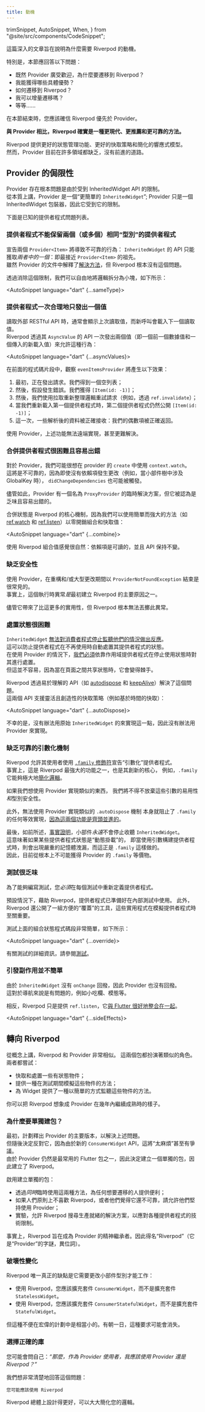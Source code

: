 ---
title: 動機
---

  trimSnippet,
  AutoSnippet,
  When,
} from "@site/src/components/CodeSnippet";

<!---
This in-depth article is meant to show why Riverpod is even a thing.
-->
這篇深入的文章旨在說明為什麼需要 Riverpod 的動機。

<!---
In particular, this section should answer the following:
  - Since Provider is widely popular, why would one migrate to Riverpod?
  - What concrete advantages do I get?
  - How can I migrate towards Riverpod?
  - Can I migrate incrementally?
  - etc.
-->
特別是，本節應回答以下問題：
  - 既然 Provider 廣受歡迎，為什麼要遷移到 Riverpod？
  - 我能獲得哪些具體優勢？
  - 如何遷移到 Riverpod？
  - 我可以增量遷移嗎？
  - 等等……

<!---
By the end of this section you should be convinced that Riverpod is to be preferred over Provider.
-->
在本節結束時，您應該確信 Riverpod 優先於 Provider。

<!---
**Riverpod is indeed a more modern, recommended and reliable approach when compared to Provider**.
-->
**與 Provider 相比，Riverpod 確實是一種更現代、更推薦和更可靠的方法。**

<!---
Riverpod offers better State Management capabilities, better Caching strategies and a simplified Reactivity model.
Whereas, Provider is currently lacking in many areas with no way forward.
-->
Riverpod 提供更好的狀態管理功能、更好的快取策略和簡化的響應式模型。  
然而，Provider 目前在許多領域都缺乏，沒有前進的道路。

<!---
## Provider's Limitations
-->
## Provider 的侷限性

<!---
Provider has fundamental issues due to being restricted by the InheritedWidget API.  
Inherently, Provider is a "simpler `InheritedWidget`"; 
Provider is merely an InheritedWidget wrapper, and thus it's limited by it.
-->
Provider 存在根本問題是由於受到 InheritedWidget API 的限制。  
從本質上講，Provider 是一個“更簡單的 `InheritedWidget`”;
Provider 只是一個 InheritedWidget 包裝器，因此它受到它的限制。

<!---
Here's a list of known Provider issues.
-->
下面是已知的提供者程式問題列表。

<!---
### Provider can't keep two (or more) providers of the same "type"
-->
### 提供者程式不能保留兩個（或多個）相同“型別”的提供者程式

<!---
Declaring two `Provider<Item>` will result into unreliable behavior: `InheritedWidget`'s API will 
obtain only *one of the two*: the closest `Provider<Item>` ancestor.  
While a [workaround] is explained in Provider's 
documentation, Riverpod simply doesn't have this problem.
-->
宣告兩個 `Provider<Item>` 將導致不可靠的行為：
`InheritedWidget` 的 API 只能獲取*兩者中的一個*：即最接近 `Provider<Item>` 的祖先。  
雖然 Provider 的文件中解釋了[解決方法]，但 Riverpod 根本沒有這個問題。

<!---
By removing this limitation, we can freely split logic into tiny pieces, like so:
-->
透過消除這個限制，我們可以自由地將邏輯拆分為小塊，如下所示：

<AutoSnippet language="dart" {...sameType}></AutoSnippet>


<!---
### Providers reasonably emit only one value at a time
-->
### 提供者程式一次合理地只發出一個值

<!---
When reading an external RESTful API, it's quite common to show 
the last read value, while a new call loads the next one.  
Riverpod allows this behavior via emitting two values at a time (i.e. a previous data value, 
and an incoming new loading value), via its `AsyncValue`'s APIs:
-->
讀取外部 RESTful API 時，通常會顯示上次讀取值，而新呼叫會載入下一個讀取值。  
Riverpod 透過其 `AsyncValue` 的 API 一次發出兩個值（即一個前一個數據值和一個傳入的新載入值）來允許這種行為：

<AutoSnippet language="dart" {...asyncValues}></AutoSnippet>

<!---
In the previous snippet, watching `evenItemsProvider` will produce the following effects:
1. Initially, the request is being made. We obtain an empty list;
2. Then, say an error occurs. We obtain `[Item(id: -1)]`;
3. Then, we retry the request with a pull-to-refresh logic (e.g. via `ref.invalidate`);
4. While we reload the first provider, the second one still exposes `[Item(id: -1)]`;
5. This time, some parsed data is received correctly: our even items are correctly returned.
-->
在前面的程式碼片段中，觀察 `evenItemsProvider` 將產生以下效果：
1. 最初，正在發出請求。我們得到一個空列表；
1. 然後，假設發生錯誤。我們獲得 `[Item(id: -1)]`；
1. 然後，我們使用拉取重新整理邏輯重試請求（例如，透過 `ref.invalidate`）；
1. 當我們重新載入第一個提供者程式時，第二個提供者程式仍然公開 `[Item(id: -1)]`；
1. 這一次，一些解析後的資料被正確接收：我們的偶數項被正確返回。

<!---
With Provider, the above features aren't remotely achievable, and even less easy to workaround.
-->
使用 Provider，上述功能無法遠端實現，甚至更難解決。

<!---
### Combining providers is hard and error prone
-->
### 合併提供者程式很困難且容易出錯

<!---
With Provider we may be tempted to use `context.watch` inside provider's `create`.  
This would be unreliable, as `didChangeDependencies` may be triggered even if no dependency 
has changed (e.g. such as when there's a GlobalKey involved in the widget tree).
-->
對於 Provider，我們可能很想在 provider 的 `create` 中使用 `context.watch`。  
這將是不可靠的，因為即使沒有依賴項發生更改（例如，當小部件樹中涉及 GlobalKey 時），
`didChangeDependencies` 也可能被觸發。

<!---
Nonetheless, Provider has an ad-hoc solution named `ProxyProvider`, but it's considered tedious and error-prone.
-->
儘管如此，Provider 有一個名為 `ProxyProvider` 的臨時解決方案，但它被認為是乏味且容易出錯的。

<!---
Combining state is a core Riverpod mechanism, as we can combine and cache values reactively with zero overhead 
with simple yet powerful utilities such as [ref.watch] and [ref.listen]:
-->
合併狀態是 Riverpod 的核心機制，因為我們可以使用簡單而強大的方法（如 [ref.watch] 和 [ref.listen]）以零開銷組合和快取值：

<AutoSnippet language="dart" {...combine}></AutoSnippet>

<!---
Combining values feels natural with Riverpod: dependencies are readable and the APIs remain the same.
-->
使用 Riverpod 組合值感覺很自然：依賴項是可讀的，並且 API 保持不變。


<!---
### Lack of safety
-->
### 缺乏安全性

<!---
With Provider, it's common to end-up with a `ProviderNotFoundException` during refactors and / or during large changes.  
Indeed, this runtime exception *was* one of the main reasons Riverpod was created in the first place.
-->
使用 Provider，在重構和/或大型更改期間以 `ProviderNotFoundException` 結束是很常見的。  
事實上，這個執行時異常*是*最初建立 Riverpod 的主要原因之一。

<!---
Although it brings much more utility than this, Riverpod simply can't throw this exception.
-->
儘管它帶來了比這更多的實用性，但 Riverpod 根本無法丟擲此異常。

<!---
### Disposing of state is difficult
-->
### 處置狀態很困難

<!---
`InheritedWidget` [can't react when a consumer stops listening to them].  
This prevents the ability for Provider 
to automatically destroy its providers' state when they're no-longer used.  
With Provider, [we have to] rely on scoping providers to dispose the state when it stops being used.  
But this isn't easy, as it gets tricky when state is shared between pages.
-->
`InheritedWidget` [無法對消費者程式停止監聽他們的情況做出反應]。  
這可以防止提供者程式在不再使用時自動處置其提供者程式的狀態。  
在使用 Provider 的情況下，[我們必須]依靠作用域提供者程式在停止使用狀態時對其進行處置。  
但這並不容易，因為當在頁面之間共享狀態時，它會變得棘手。

<!---
Riverpod solves this with easy-to-understand APIs such as [autodispose] and [keepAlive].  
These two APIs enable flexible and creative caching strategies (e.g. time-based caching):
-->
Riverpod 透過易於理解的 API（如 [autodispose] 和 [keepAlive]）解決了這個問題。  
這兩個 API 支援靈活且創造性的快取策略（例如基於時間的快取）：

<AutoSnippet language="dart" {...autoDispose}></AutoSnippet>


<!---
Unluckily, there's no way to implement this with a raw `InheritedWidget`, and thus with Provider.
-->
不幸的是，沒有辦法用原始 `InheritedWidget` 的來實現這一點，因此沒有辦法用 Provider 來實現。

<!---
### Lack of a reliable parametrization mechanism
-->
### 缺乏可靠的引數化機制

<!---
Riverpod allows its user to declare "parametrized" Providers with the [.family modifier].  
Indeed, `.family` is one of Riverpod's most powerful feature and it is core to its innovations, 
e.g. it enables enormous [simplification of logic]. 
-->
Riverpod 允許其使用者使用 [`.family` 修飾符]宣告“引數化”提供者程式。  
事實上，這是 Riverpod 最強大的功能之一，也是其創新的核心，
例如，`.family` 它能夠極大地[簡化邏輯]。

<!---
If we wanted to implement something similar using Provider, we would have to give 
up easiness of use *and* type-safeness on such parameters. 
-->
如果我們想使用 Provider 實現類似的東西，
我們將不得不放棄這些引數的易用性*和*型別安全性。

<!---
Furthermore, not being able to implement a similar `.autoDispose` mechanism with Provider 
inherently prevents any equivalent implementation of `.family`, [as these two features go hand-in-hand].
-->
此外，無法使用 Provider 實現類似的 `.autoDispose` 機制
本身就阻止了 `.family` 的任何等效實現，[因為這兩個功能是齊頭並進的]。

<!---
Finally, as shown before, [it turns out] that widgets *never* stop to listen to an `InheritedWidget`.  
This implies significant memory leaks if some provider state is "dynamically mounted", i.e. when using parameters 
to a build a Provider, which is exactly what `.family` does.  
Thus, obtaining a `.family` equivalent for Provider is fundamentally impossible at the moment in time.
-->
最後，如前所述，[事實證明]，小部件*永遠*不會停止收聽 `InheritedWidget`。  
這意味著如果某些提供者程式狀態是“動態掛載”的，
即當使用引數構建提供者程式時，則會出現嚴重的記憶體洩漏，而這正是 `.family` 這樣做的。  
因此，目前從根本上不可能獲得 Provider 的 `.family` 等價物。

<!---
### Testing is tedious
-->
### 測試很乏味

<!---
To be able to write a test, you *have to* re-define providers inside each test.
-->
為了能夠編寫測試，您*必須*在每個測試中重新定義提供者程式。

<!---
With Riverpod, providers are ready to use inside tests, by default. Furthermore, Riverpod exposes a 
handy collection of "overriding" utilities that are crucial when mocking Providers.
-->
預設情況下，藉助 Riverpod，提供者程式已準備好在內部測試中使用。
此外，Riverpod 還公開了一組方便的“覆蓋”的工具，這些實用程式在模擬提供者程式時至關重要。

<!---
Testing the combined state snippet above would be as simple as the following:
-->
測試上面的組合狀態程式碼段非常簡單，如下所示：

<AutoSnippet language="dart" {...override}></AutoSnippet>

<!---
For more info about testing, see [Testing].
-->
有關測試的詳細資訊，請參閱[測試]。


<!---
### Triggering side effects isn't straightforward
-->
### 引發副作用並不簡單

<!---
Since `InheritedWidget` has no `onChange` callback, Provider can't have one.  
This is problematic for navigation, such as for snackbars, modals, etc. 
-->
由於 `InheritedWidget` 沒有 `onChange` 回撥，因此 Provider 也沒有回撥。  
這對於導航來說是有問題的，例如小吃欄、模態等。

<!---
Instead, Riverpod simply offers `ref.listen`, which [integrates well with Flutter].
-->
相反，Riverpod 只是提供 `ref.listen`，它[與 Flutter 很好地整合在一起]。

<AutoSnippet language="dart" {...sideEffects}></AutoSnippet>

<!---
## Towards Riverpod
-->
## 轉向 Riverpod

<!---
Conceptually, Riverpod and Provider are fairly similar.
Both packages fill a similar role. Both try to:
-->
從概念上講，Riverpod 和 Provider 非常相似。
這兩個包都扮演著類似的角色。兩者都嘗試：

<!---
- cache and dispose some stateful objects;
- offer a way to mock those objects during tests;
- offer a way for Widgets to listen to those objects in a simple way.
-->
- 快取和處置一些有狀態物件；
- 提供一種在測試期間模擬這些物件的方法；
- 為 Widget 提供了一種以簡單的方式監聽這些物件的方法。

<!---
You can think of Riverpod as what Provider could've been if it continued to mature for a few years.
-->
你可以把 Riverpod 想象成 Provider 在幾年內繼續成熟時的樣子。

<!---
### Why a separate package?
-->
### 為什麼要單獨建包？

<!---
Originally, a major version of Provider was planned to ship, as a way to solve 
the aforementioned problems.  
But it was then decided against it, as this would have been 
"too breaking" and even controversial, because of the new `ConsumerWidget` API.  
Since Provider is still one of the most used Flutter packages, it was instead decided 
to create a separate package, and thus Riverpod was created.
-->
最初，計劃釋出 Provider 的主要版本，以解決上述問題。  
但隨後決定反對它，因為由於新的 `ConsumerWidget` API，這將“太麻煩”甚至有爭議。  
由於 Provider 仍然是最常用的 Flutter 包之一，因此決定建立一個單獨的包，因此建立了 Riverpod。

<!---
Creating a separate package enabled:
  - Ease of migration for whoever wants to, by also enabling the temporary use of both approaches, *at the same time*;
  - Allow folks to stick to Provider if they dislike Riverpod in principle, or if they didn't find it reliable yet;
  - Experimentation, allowing for Riverpod to search for production-ready solutions to the various Provider's technical limitations.
-->
啟用建立單獨的包：
  - 透過*同時*臨時使用這兩種方法，為任何想要遷移的人提供便利；
  - 如果人們原則上不喜歡 Riverpod，或者他們覺得它還不可靠，請允許他們堅持使用 Provider；
  - 實驗，允許 Riverpod 搜尋生產就緒的解決方案，以應對各種提供者程式的技術限制。

<!---
Indeed, Riverpod is designed to be the spiritual successor of Provider. Hence the name "Riverpod" (which is an anagram of "Provider").
-->
事實上，Riverpod 旨在成為 Provider 的精神繼承者。因此得名“Riverpod”（它是“Provider”的字謎，異位詞）。

<!---
### The breaking change
-->
### 破壞性變化

<!---
The only true downside of Riverpod is that it requires changing the widget type to work:
-->
Riverpod 唯一真正的缺點是它需要更改小部件型別才能工作：

<!---
- Instead of extending `StatelessWidget`, with Riverpod you should extend `ConsumerWidget`.
- Instead of extending `StatefulWidget`, with Riverpod you should extend `ConsumerStatefulWidget`.
-->
- 使用 Riverpod，您應該擴充套件 `ConsumerWidget`，而不是擴充套件 `StatelessWidget`。
- 使用 Riverpod，您應該擴充套件 `ConsumerStatefulWidget`，而不是擴充套件 `StatefulWidget`。

<!---
But this inconvenience is fairly minor in the grand scheme of things. And this requirement might, one day, disappear.
-->
但這種不便在宏偉的計劃中是相當小的。有朝一日，這種要求可能會消失。

<!---
### Choosing the right library
-->
### 選擇正確的庫

<!---
You're probably asking yourself: 
*"So, as a Provider user, should I use Provider or Riverpod?"*.
-->
您可能會問自己：*“那麼，作為 Provider 使用者，我應該使用 Provider 還是 Riverpod？”*

<!---
We want to answer to this question very clearly:
-->
我們想非常清楚地回答這個問題：

<!---
    You probably should be using Riverpod
-->
    您可能應該使用 Riverpod

<!---
Riverpod is overall better designed and could lead to drastic simplifications of your logic.
-->
Riverpod 總體上設計得更好，可以大大簡化您的邏輯。

[ref.watch]: /docs/concepts/reading#using-refwatch-to-observe-a-provider
[ref.listen]: /docs/concepts/reading#using-reflisten-to-react-to-a-provider-change
[autodispose]: /docs/concepts/modifiers/auto_dispose
[workaround]: https://pub.dev/packages/provider#can-i-obtain-two-different-providers-using-the-same-type
[.family modifier]: /docs/concepts/modifiers/family
[keepAlive]: /docs/concepts/modifiers/auto_dispose#refkeepalive
[as these two features go hand-in-hand]: /docs/concepts/modifiers/family#prefer-using-autodispose-when-the-parameter-is-not-constant
[simplification of logic]: /docs/concepts/modifiers/family#usage
[we have to]: https://github.com/flutter/flutter/issues/128432
[it turns out]: https://github.com/flutter/flutter/issues/106549
[can't react when a consumer stops listening to them]: https://github.com/flutter/flutter/issues/106546
[Testing]: /docs/cookbooks/testing
[integrates well with Flutter]: /docs/concepts/reading#using-reflisten-to-react-to-a-provider-change

[解決方法]: https://pub.dev/packages/provider#can-i-obtain-two-different-providers-using-the-same-type
[無法對消費者程式停止監聽他們的情況做出反應]: https://github.com/flutter/flutter/issues/106546
[我們必須]: https://github.com/flutter/flutter/issues/128432
[簡化邏輯]: /docs/concepts/modifiers/family#usage
[`.family` 修飾符]: /docs/concepts/modifiers/family
[因為這兩個功能是齊頭並進的]: /docs/concepts/modifiers/family#prefer-using-autodispose-when-the-parameter-is-not-constant
[事實證明]: https://github.com/flutter/flutter/issues/106549
[測試]: /docs/cookbooks/testing
[與 Flutter 很好地整合在一起]: /docs/concepts/reading#using-reflisten-to-react-to-a-provider-change
